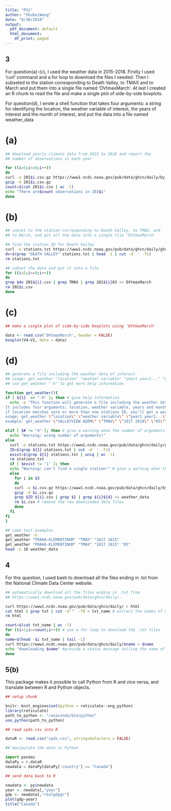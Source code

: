 ```yaml
---
title: "PS1"
author: "ShubeiWang"
date: "8/30/2018"
output:
  pdf_document: default
  html_document:
    df_print: paged
---
```

## 3
For question(a)-(c), I used the weather data in 2015-2018. Firstly I used 'curl' command and a for loop to download the files I needed. Then I subseted to the station corresponding to Death Valley, to TMAX and to March and put them into a single file named 'DVtmaxMarch'. At last I created an R chunk to read the file and make a single plot of side-by-side boxplots.

For question(d), I wrote a shell function that takes four arguments:
a string for identifying the location, the weather variable of interest, the years of interest and the month of interest, and put the data into a file named weather_data

# (a)

```bash
## download yearly climate data from 2015 to 2018 and report the
## number of observations in each year

for ((i=5;i<=8;i++))
do
curl -o 201$i.csv.gz https://www1.ncdc.noaa.gov/pub/data/ghcn/daily/by_year/201$i.csv.gz
gzip -d 201$i.csv.gz
count=$(cat 201$i.csv | wc -l)
echo "There are$count observations in 201$i"
done
```
# (b)
```bash
## subset to the station corresponding to Death Valley, to TMAX, and
## to March, and put all the data into a single file 'DVtmaxMarch'

## find the station ID for Death Valley
curl -o stations.txt https://www1.ncdc.noaa.gov/pub/data/ghcn/daily/ghcnd-stations.txt
dv=$(grep "DEATH VALLEY" stations.txt | head -1 | cut -d' ' -f1)
rm stations.txt

## subset the data and put it into a file
for ((i=5;i<=8;i++))
do
grep $dv 201${i}.csv | grep TMAX | grep 201${i}03 >> DVtmaxMarch
rm 201$i.csv
done
```
# (c)
```r
## make a single plot of side-by-side boxplots using 'DVtmaxMarch'

data <- read.csv('DVtmaxMarch', header = FALSE)
boxplot(V4~V2, data = data)
```

# (d)

```bash
## generate a file including the weather data of interest.
## usage: get_weather "location" "weather variable" "year1 year2..." "month"
## use get_weather "-h" to get more help information

function get_weather(){
if [ ${1}  == "-h" ]; then # give help information
  echo -e "This function will generate a file including the weather data of interest.\n
It includes four arguments: location, weather variable, years and month of interest.\n
if location matches zero or more than one stations ID, you'll get a warning.\n
usage: get_weather \"location\" \"weather variable\" \"year1 year2...\" \"month\"\n
example: get_weather \"VALLEYVIEW AGDM\" \"TMAX\" \"2017 2018\" \"05\"\n"

elif [ $# != "4" ]; then # give a warning when the number of arguments is wrong
  echo "Warning: wrong number of arguments!"
else 
  curl -o stations.txt https://www1.ncdc.noaa.gov/pub/data/ghcn/daily/ghcnd-stations.txt
  ID=$(grep ${1} stations.txt | cut -d' ' -f1)
  exist=$(grep ${1} stations.txt | uniq | wc -l)
  rm stations.txt
  if [ $exist != '1' ]; then
  echo "Warning: can't find a single station!" # give a warning when there are no or one more matches
  else
    for i in $3
    do
    curl -o $i.csv.gz https://www1.ncdc.noaa.gov/pub/data/ghcn/daily/by_year/$i.csv.gz
    gzip -d $i.csv.gz
    grep $ID ${i}.csv | grep $2 | grep ${i}${4} >> weather_data
    rm $i.csv # remove the raw downloaded data files
    done
  fi
fi  
}

## some test examples
get_weather -h
get_weather "PRAHA-KLEMENTINUM" "TMAX" "1817 1815"
get_weather "PRAHA-KLEMENTINUM" "TMAX" "1817 1815" "05"
head -n 10 weather_data
```
## 4
For this question, I used bash to download all the files ending in .txt from the National Climate Data Center website.
```bash
## automatically download all the files ending in .txt from 
## https://www1.ncdc.noaa.gov/pub/data/ghcn/daily/.

curl https://www1.ncdc.noaa.gov/pub/data/ghcn/daily/ > html
cat html | grep txt | cut -d'"' -f8 > txt_name # extract the names of all .txt files in 'txt_name'
rm html

count=$(cat txt_name | wc -l)
for ((i=1;i<=count;i++)) # use a for loop to download the .txt files
do
name=$(head -$i txt_name | tail -1)
curl https://www1.ncdc.noaa.gov/pub/data/ghcn/daily/$name > $name
echo "downloading $name" #provide a status message telling the name of the file when downloading
done
```

## 5(b)

This package makes it possible to call Python from R and vice versa, and translate between R and Python objects.

```r
## setup chunk

knitr::knit_engines$set(python = reticulate::eng_python)
library(reticulate)
path_to_python <- "/anaconda/bin/python"
use_python(path_to_python)
```

```r
## read cpds.csv into R

dataR <- read.csv("cpds.csv", stringsAsFactors = FALSE)
```

```python
## manipulate the data in Python

import pandas
dataPy = r.dataR
newdata = dataPy[dataPy['country'] == "Canada"]
```

```r
## send data back to R

newdata <- py$newdata
year <- newdata[,"year"]
gdp <- newdata[,"realgdpgr"]
plot(gdp~year)
title("Canada")
```


















